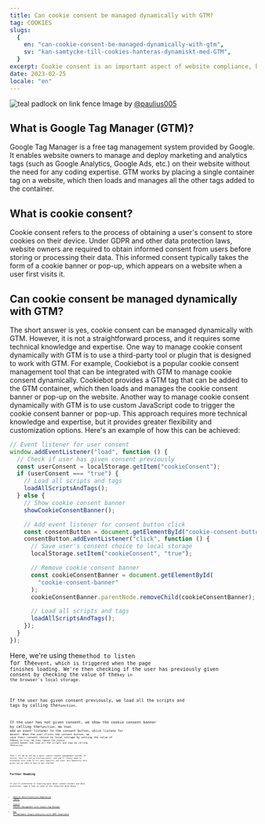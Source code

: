 ```yaml
---
title: Can cookie consent be managed dynamically with GTM?
tag: COOKIES
slugs:
  {
    en: "can-cookie-consent-be-managed-dynamically-with-gtm",
    sv: "kan-samtycke-till-cookies-hanteras-dynamiskt-med-GTM",
  }
excerpt: Cookie consent is an important aspect of website compliance, but managing it can be a challenge. In this post, we will explore whether cookie consent can be managed dynamically with Google Tag Manager (GTM).
date: 2023-02-25
locale: "en"
---
```


![teal padlock on link fence](https://images.unsplash.com/photo-1523484489927-4aa8bf9a99d8?ixlib=rb-4.0.3&ixid=MnwxMjA3fDB8MHxwaG90by1wYWdlfHx8fGVufDB8fHx8&auto=format&fit=crop&w=2666&q=80)
Image by [@paulius005](https://unsplash.com/@paulius005)

## What is Google Tag Manager (GTM)?

Google Tag Manager is a free tag management system provided by Google. It enables website owners to manage and deploy marketing and analytics tags (such as Google Analytics, Google Ads, etc.) on their website without the need for any coding expertise. GTM works by placing a single container tag on a website, which then loads and manages all the other tags added to the container.

## What is cookie consent?

Cookie consent refers to the process of obtaining a user's consent to store cookies on their device. Under GDPR and other data protection laws, website owners are required to obtain informed consent from users before storing or processing their data. This informed consent typically takes the form of a cookie banner or pop-up, which appears on a website when a user first visits it.

## Can cookie consent be managed dynamically with GTM?

The short answer is yes, cookie consent can be managed dynamically with GTM. However, it is not a straightforward process, and it requires some technical knowledge and expertise.
One way to manage cookie consent dynamically with GTM is to use a third-party tool or plugin that is designed to work with GTM. For example, Cookiebot is a popular cookie consent management tool that can be integrated with GTM to manage cookie consent dynamically. Cookiebot provides a GTM tag that can be added to the GTM container, which then loads and manages the cookie consent banner or pop-up on the website.
Another way to manage cookie consent dynamically with GTM is to use custom JavaScript code to trigger the cookie consent banner or pop-up. This approach requires more technical knowledge and expertise, but it provides greater flexibility and customization options. Here's an example of how this can be achieved:

```javascript
// Event listener for user consent
window.addEventListener("load", function () {
  // Check if user has given consent previously
  const userConsent = localStorage.getItem("cookieConsent");
  if (userConsent === "true") {
    // Load all scripts and tags
    loadAllScriptsAndTags();
  } else {
    // Show cookie consent banner
    showCookieConsentBanner();

    // Add event listener for consent button click
    const consentButton = document.getElementById("cookie-consent-button");
    consentButton.addEventListener("click", function () {
      // Save user's consent choice to local storage
      localStorage.setItem("cookieConsent", "true");

      // Remove cookie consent banner
      const cookieConsentBanner = document.getElementById(
        "cookie-consent-banner"
      );
      cookieConsentBanner.parentNode.removeChild(cookieConsentBanner);

      // Load all scripts and tags
      loadAllScriptsAndTags();
    });
  }
});
```

Here, we're using the<Code code="addEventListener"/>method to listen for the<Code code="load"/>event, which is triggered when the page finishes loading. We're then checking if the user has previously given consent by checking the value of the<Code code="cookieConsent"/>key in the browser's local storage.

If the user has given consent previously, we load all the scripts and tags by calling the<Code code="loadAllScriptsAndTags"/>function.

If the user has not given consent, we show the cookie consent banner by calling the<Code code="showCookieConsentBanner"/>function. We then add an event listener to the consent button, which listens for a<Code code="click"/>event. When the user clicks the consent button, we save their consent choice to local storage by setting the value of the<Code code="cookieConsent"/>key to true. We then remove the cookie consent banner and load all the scripts and tags by calling the<Code code="loadAllScriptsAndTags"/>function.

That's it! We've set up a basic cookie consent management system. Of course, this is just a starting point, and you'll likely need to customize this code to fit your specific use case. But hopefully this gives you an idea of how to get started.

## Further Reading

If you're interested in learning more about cookie consent and data protection, take a look at some of the resources down below -

- [General Data Protection Regulation (GDPR)](https://gdpr.eu/)
- [Cookie Consent Management with Google Tag Manager](https://support.google.com/tagmanager/answer/10718549?hl=en)
- [How to Implement Google Analytics with GDPR Compliance](https://support.google.com/analytics/answer/9019185?hl=en#zippy=%2Cin-this-article)
